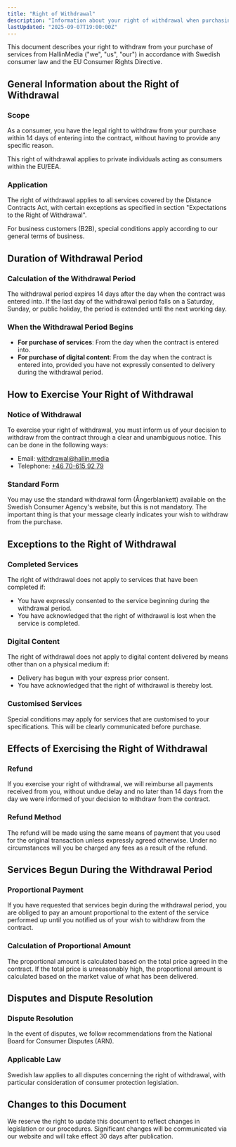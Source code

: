 ```yaml
---
title: "Right of Withdrawal"
description: "Information about your right of withdrawal when purchasing digital services from HallinMedia."
lastUpdated: "2025-09-07T19:00:00Z"
---
```


This document describes your right to withdraw from your purchase of services from HallinMedia ("we", "us", "our") in accordance with Swedish consumer law and the EU Consumer Rights Directive.

## General Information about the Right of Withdrawal

### Scope

As a consumer, you have the legal right to withdraw from your purchase within 14 days of entering into the contract, without having to provide any specific reason.

This right of withdrawal applies to private individuals acting as consumers within the EU/EEA.

### Application

The right of withdrawal applies to all services covered by the Distance Contracts Act, with certain exceptions as specified in section "Expectations to the Right of Withdrawal".

For business customers (B2B), special conditions apply according to our general terms of business.

## Duration of Withdrawal Period

### Calculation of the Withdrawal Period

The withdrawal period expires 14 days after the day when the contract was entered into. If the last day of the withdrawal period falls on a Saturday, Sunday, or public holiday, the period is extended until the next working day.

### When the Withdrawal Period Begins

- **For purchase of services**: From the day when the contract is entered into.
- **For purchase of digital content**: From the day when the contract is entered into, provided you have not expressly consented to delivery during the withdrawal period.

## How to Exercise Your Right of Withdrawal

### Notice of Withdrawal

To exercise your right of withdrawal, you must inform us of your decision to withdraw from the contract through a clear and unambiguous notice. This can be done in the following ways:

- Email: withdrawal@hallin.media
- Telephone: [+46 70-615 92 79](tel:+46706159279)

### Standard Form

You may use the standard withdrawal form (Ångerblankett) available on the Swedish Consumer Agency's website, but this is not mandatory. The important thing is that your message clearly indicates your wish to withdraw from the purchase.

## Exceptions to the Right of Withdrawal

### Completed Services

The right of withdrawal does not apply to services that have been completed if:

- You have expressly consented to the service beginning during the withdrawal period.
- You have acknowledged that the right of withdrawal is lost when the service is completed.

### Digital Content

The right of withdrawal does not apply to digital content delivered by means other than on a physical medium if:

- Delivery has begun with your express prior consent.
- You have acknowledged that the right of withdrawal is thereby lost.

### Customised Services

Special conditions may apply for services that are customised to your specifications. This will be clearly communicated before purchase.

## Effects of Exercising the Right of Withdrawal

### Refund

If you exercise your right of withdrawal, we will reimburse all payments received from you, without undue delay and no later than 14 days from the day we were informed of your decision to withdraw from the contract.

### Refund Method

The refund will be made using the same means of payment that you used for the original transaction unless expressly agreed otherwise. Under no circumstances will you be charged any fees as a result of the refund.

## Services Begun During the Withdrawal Period

### Proportional Payment

If you have requested that services begin during the withdrawal period, you are obliged to pay an amount proportional to the extent of the service performed up until you notified us of your wish to withdraw from the contract.

### Calculation of Proportional Amount

The proportional amount is calculated based on the total price agreed in the contract. If the total price is unreasonably high, the proportional amount is calculated based on the market value of what has been delivered.

## Disputes and Dispute Resolution

### Dispute Resolution

In the event of disputes, we follow recommendations from the National Board for Consumer Disputes (ARN).

### Applicable Law

Swedish law applies to all disputes concerning the right of withdrawal, with particular consideration of consumer protection legislation.

## Changes to this Document

We reserve the right to update this document to reflect changes in legislation or our procedures. Significant changes will be communicated via our website and will take effect 30 days after publication.
